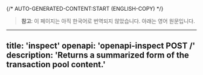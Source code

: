 {/* AUTO-GENERATED-CONTENT:START (ENGLISH-COPY) */}
> **참고**: 이 페이지는 아직 한국어로 번역되지 않았습니다. 아래는 영어 원문입니다.

---
title: 'inspect'
openapi: 'openapi-inspect POST /'
description: 'Returns a summarized form of the transaction pool content.'
---